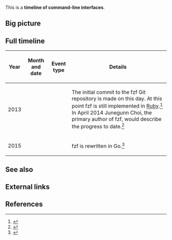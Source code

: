 This is a '''timeline of command-line interfaces'''.

==Big picture==

==Full timeline==

{| class="sortable wikitable"
|-
! Year !! Month and date !! Event type !! Details
|-
| 2013 || {{dts|October 23}} || || The initial commit to the fzf Git repository is made on this day. At this point fzf is still implemented in [[wikipedia:Ruby (programming language)|Ruby]].<ref>{{cite web |url=https://github.com/junegunn/fzf |title=junegunn/fzf: A command-line fuzzy finder written in Go |accessdate=March 25, 2017}}</ref> In April 2014 Junegunn Choi, the primary author of fzf, would describe the progress to date.<ref>{{cite web |url=https://junegunn.kr/2014/04/fzf+vim+tmux/ |title=fzf + vim + tmux / junegunn.kr |publisher=junegunn.kr |accessdate=March 25, 2017}}</ref>
|-
| 2015 || {{dts|January 1}} || || fzf is rewritten in Go.<ref>{{cite web |url=https://github.com/junegunn/fzf/commit/f3177305d5572b26f135fc045481358b4eb1bf69 |title=Rewrite fzf in Go |accessdate=March 25, 2017}}</ref>
|}

==See also==

==External links==

==References==

{{Reflist|30em}}
